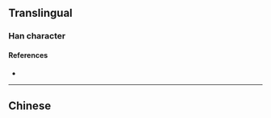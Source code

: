 {{also|夾}}
{{character info/new}}
==Translingual==

===Han character===
{{Han char|rn=37|rad=大|as=03|sn=6|four=|canj=KT}}

====References====
* {{Han ref|kx=0250.071|hdz=10019.060|uh=5939|ud=22841}}

----

==Chinese==
{{zh-see|夾}}